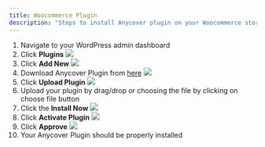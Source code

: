 ```yaml
---
title: Woocommerce Plugin
description: "Steps to install Anycover plugin on your Woocommerce store"
---
```



1.  Navigate to your WordPress admin dashboard
2.  Click **Plugins**
    ![](/images/woocommerce-install/1.png)
3.  Click **Add New**
    ![](/images/woocommerce-install/2.png)
4.  Download Anycover Plugin from [here](https://de03r9gaxziou.cloudfront.net/zip/Anycover-WC-Plugin-V1-0-3.zip)
    ![](/images/woocommerce-install/3.png)
5.  Click **Upload Plugin**
    ![](/images/woocommerce-install/4.png)
6.  Upload your plugin by drag/drop or choosing the file by clicking on choose file button
7.  Click the **Install Now**
    ![](/images/woocommerce-install/5.png)
8.  Click **Activate Plugin**
    ![](/images/woocommerce-install/6.png)
9.  Click **Approve**
    ![](/images/woocommerce-install/7.png)
10. Your Anycover Plugin should be properly installed


